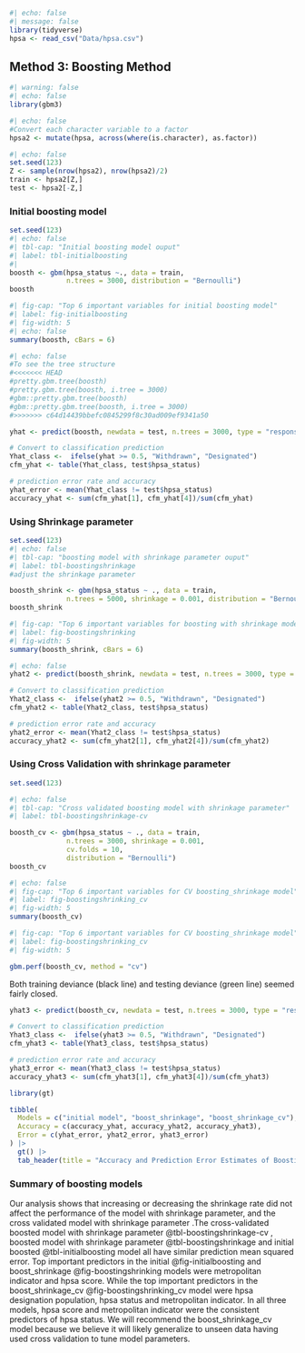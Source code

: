 ```r
#| echo: false
#| message: false
library(tidyverse)
hpsa <- read_csv("Data/hpsa.csv")
```

## Method 3: Boosting Method

```r
#| warning: false
#| echo: false
library(gbm3)
```

```r
#| echo: false
#Convert each character variable to a factor
hpsa2 <- mutate(hpsa, across(where(is.character), as.factor))
```

```r
#| echo: false
set.seed(123)
Z <- sample(nrow(hpsa2), nrow(hpsa2)/2)
train <- hpsa2[Z,]
test <- hpsa2[-Z,]
```

### Initial boosting model

```r
set.seed(123)
#| echo: false
#| tbl-cap: "Initial boosting model ouput"
#| label: tbl-initialboosting
#| 
boosth <- gbm(hpsa_status ~., data = train, 
              n.trees = 3000, distribution = "Bernoulli")
boosth
```

```r
#| fig-cap: "Top 6 important variables for initial boosting model"
#| label: fig-initialboosting
#| fig-width: 5
#| echo: false
summary(boosth, cBars = 6)
```

```r
#| echo: false
#To see the tree structure
#<<<<<<< HEAD
#pretty.gbm.tree(boosth)
#pretty.gbm.tree(boosth, i.tree = 3000)
#gbm::pretty.gbm.tree(boosth)
#gbm::pretty.gbm.tree(boosth, i.tree = 3000)
#>>>>>>> c64d14439bbefc0845299f8c30ad009ef9341a50
```

```r
yhat <- predict(boosth, newdata = test, n.trees = 3000, type = "response")

# Convert to classification prediction
Yhat_class <-  ifelse(yhat >= 0.5, "Withdrawn", "Designated")
cfm_yhat <- table(Yhat_class, test$hpsa_status)

# prediction error rate and accuracy
yhat_error <- mean(Yhat_class != test$hpsa_status)
accuracy_yhat <- sum(cfm_yhat[1], cfm_yhat[4])/sum(cfm_yhat)
```

### Using Shrinkage parameter

```r
set.seed(123)
#| echo: false
#| tbl-cap: "boosting model with shrinkage parameter ouput"
#| label: tbl-boostingshrinkage
#adjust the shrinkage parameter

boosth_shrink <- gbm(hpsa_status ~ ., data = train, 
              n.trees = 5000, shrinkage = 0.001, distribution = "Bernoulli")
boosth_shrink
```

```r
#| fig-cap: "Top 6 important variables for boosting with shrinkage model"
#| label: fig-boostingshrinking
#| fig-width: 5
summary(boosth_shrink, cBars = 6)
```

```r
#| echo: false
yhat2 <- predict(boosth_shrink, newdata = test, n.trees = 3000, type = "response")

# Convert to classification prediction
Yhat2_class <-  ifelse(yhat2 >= 0.5, "Withdrawn", "Designated")
cfm_yhat2 <- table(Yhat2_class, test$hpsa_status)

# prediction error rate and accuracy
yhat2_error <- mean(Yhat2_class != test$hpsa_status)
accuracy_yhat2 <- sum(cfm_yhat2[1], cfm_yhat2[4])/sum(cfm_yhat2)
```

### Using Cross Validation with shrinkage parameter

```r
set.seed(123)

#| echo: false
#| tbl-cap: "Cross validated boosting model with shrinkage parameter"
#| label: tbl-boostingshrinkage-cv

boosth_cv <- gbm(hpsa_status ~ ., data = train, 
              n.trees = 3000, shrinkage = 0.001, 
              cv.folds = 10, 
              distribution = "Bernoulli")
boosth_cv
```

```r
#| echo: false
#| fig-cap: "Top 6 important variables for CV boosting_shrinkage model"
#| label: fig-boostingshrinking_cv
#| fig-width: 5
summary(boosth_cv)
```

```r

#| fig-cap: "Top 6 important variables for CV boosting_shrinkage model"
#| label: fig-boostingshrinking_cv
#| fig-width: 5

gbm.perf(boosth_cv, method = "cv")
```

Both training deviance (black line) and testing deviance (green line) seemed fairly closed.

```r
yhat3 <- predict(boosth_cv, newdata = test, n.trees = 3000, type = "response")

# Convert to classification prediction
Yhat3_class <-  ifelse(yhat3 >= 0.5, "Withdrawn", "Designated")
cfm_yhat3 <- table(Yhat3_class, test$hpsa_status)

# prediction error rate and accuracy
yhat3_error <- mean(Yhat3_class != test$hpsa_status)
accuracy_yhat3 <- sum(cfm_yhat3[1], cfm_yhat3[4])/sum(cfm_yhat3)
```

```r
library(gt)

tibble(
  Models = c("initial model", "boost_shrinkage", "boost_shrinkage_cv"),
  Accuracy = c(accuracy_yhat, accuracy_yhat2, accuracy_yhat3),
  Error = c(yhat_error, yhat2_error, yhat3_error)
) |>
  gt() |>
  tab_header(title = "Accuracy and Prediction Error Estimates of Boosting models")
```

### Summary of boosting models

Our analysis shows that increasing or decreasing the shrinkage rate did not affect the performance of the model with shrinkage parameter, and the cross validated model with shrinkage parameter .The cross-validated boosted model with shrinkage parameter @tbl-boostingshrinkage-cv , boosted model with shrinkage parameter @tbl-boostingshrinkage and initial boosted @tbl-initialboosting model all have similar prediction mean squared error.
Top important predictors in the initial @fig-initialboosting and boost_shrinkage @fig-boostingshrinking models were metropolitan indicator and hpsa score.
While the top important predictors in the boost_shrinkage_cv @fig-boostingshrinking_cv model were hpsa designation population, hpsa status and metropolitan indicator.
In all three models, hpsa score and metropolitan indicator were the consistent predictors of hpsa status.
We will recommend the boost_shrinkage_cv model because we believe it will likely generalize to unseen data having used cross validation to tune model parameters.
